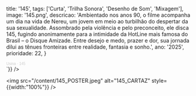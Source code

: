   title: '145',
  tags: ['Curta', 'Trilha Sonora', 'Desenho de Som', 'Mixagem'],
  image: '145.png',
  descricao: 'Ambientado nos anos 90, o filme acompanha um dia na vida de Nereu, um jovem em meio ao turbilhão do despertar da sua sexualidade. Assombrado pela violência e pelo preconceito, ele disca 145, fugindo anonimamente para a intimidade da HotLine mais famosa do Brasil – o Disque Amizade. Entre desejo e medo, prazer e dor, sua jornada dilui as tênues fronteiras entre realidade, fantasia e sonho.',
  ano: '2025',
  prioridade: 22,
}

<div dangerouslySetInnerHTML={{
  __html: `
<iframe width="100%" height="300" scrolling="no" frameborder="no" allow="autoplay"
src="https://w.soundcloud.com/player/?url=https%3A//api.soundcloud.com/playlists/soundcloud%253Aplaylists%253A2095786363&color=%23ff5500&auto_play=false&hide_related=false&show_comments=true&show_user=true&show_reposts=false&show_teaser=true&visual=true">
</iframe>
<div style="font-size: 10px; color: #cccccc; line-break: anywhere; word-break: normal; overflow: hidden; white-space: nowrap; text-overflow: ellipsis; font-family: Interstate, Lucida Grande, Lucida Sans Unicode, Lucida Sans, Garuda, Verdana, Tahoma, sans-serif; font-weight: 100;">
  <a href="https://soundcloud.com/usina-588269281" title="Usina" target="_blank" style="color: #cccccc; text-decoration: none;">Usina</a> · 
  <a href="https://soundcloud.com/usina-588269281/sets/145a" title="145" target="_blank" style="color: #cccccc; text-decoration: none;">145</a>
</div>
`}} />

 <img src="/content/145_POSTER.jpeg" alt="145_CARTAZ" style={{width:"100%"}} />
